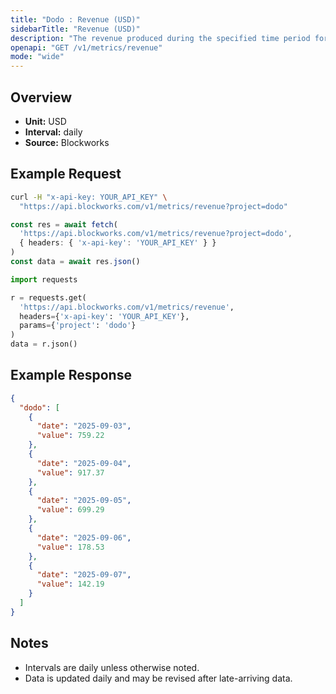 ```yaml
---
title: "Dodo : Revenue (USD)"
sidebarTitle: "Revenue (USD)"
description: "The revenue produced during the specified time period for given project."
openapi: "GET /v1/metrics/revenue"
mode: "wide"
---
```


## Overview

- **Unit:** USD
- **Interval:** daily
- **Source:** Blockworks

## Example Request

<CodeGroup>

```bash cURL
curl -H "x-api-key: YOUR_API_KEY" \
  "https://api.blockworks.com/v1/metrics/revenue?project=dodo"
```

```typescript TypeScript
const res = await fetch(
  'https://api.blockworks.com/v1/metrics/revenue?project=dodo',
  { headers: { 'x-api-key': 'YOUR_API_KEY' } }
)
const data = await res.json()
```

```python Python
import requests

r = requests.get(
  'https://api.blockworks.com/v1/metrics/revenue',
  headers={'x-api-key': 'YOUR_API_KEY'},
  params={'project': 'dodo'}
)
data = r.json()
```

</CodeGroup>

## Example Response

```json
{
  "dodo": [
    {
      "date": "2025-09-03",
      "value": 759.22
    },
    {
      "date": "2025-09-04",
      "value": 917.37
    },
    {
      "date": "2025-09-05",
      "value": 699.29
    },
    {
      "date": "2025-09-06",
      "value": 178.53
    },
    {
      "date": "2025-09-07",
      "value": 142.19
    }
  ]
}
```

## Notes
- Intervals are daily unless otherwise noted.
- Data is updated daily and may be revised after late-arriving data.
